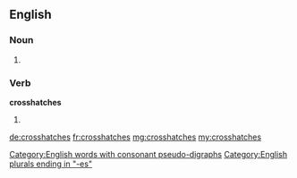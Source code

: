 ==English==

===Noun===
{{head|en}}

# {{plural of|crosshatch}}
===Verb===
'''crosshatches'''

# {{en-third-person singular of|crosshatch}}

[[Category:English words with consonant pseudo-digraphs]]
[[Category:English plurals ending in "-es"]]

[[de:crosshatches]]
[[fr:crosshatches]]
[[mg:crosshatches]]
[[my:crosshatches]]